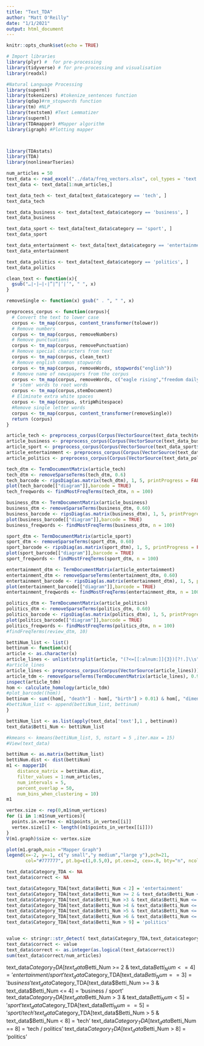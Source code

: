 ```yaml
---
title: "Text_TDA"
author: "Matt O'Reilly"
date: "1/1/2021"
output: html_document
---
```


```r
knitr::opts_chunk$set(echo = TRUE)
```


```r
# Import libraries
library(plyr) #  for pre-processing 
library(tidyverse) # for pre-processing and visualisation
library(readxl)

#Natural Language Processing
library(superml)
library(tokenizers) #tokenize_sentences function
library(qdap)#rm_stopwords function
library(tm) #NLP
library(textstem) #Text Lemmatizer
library(superml)
library(TDAmapper) #Mapper algorithm
library(igraph) #Plotting mapper



library(TDAstats)
library(TDA)
library(nonlinearTseries)
```

```r
num_articles = 50
text_data <- read_excel("../data/freq_vectors.xlsx", col_types = 'text', .name_repair = "minimal")
text_data <- text_data[1:num_articles,]
```

```r
text_data_tech <- text_data[text_data$category == 'tech', ]
text_data_tech

text_data_business <- text_data[text_data$category == 'business', ]
text_data_business

text_data_sport <- text_data[text_data$category == 'sport', ]
text_data_sport

text_data_entertainment <- text_data[text_data$category == 'entertainment', ]
text_data_entertainment

text_data_politics <- text_data[text_data$category == 'politics', ]
text_data_politics

```

```r
clean_text <- function(x){ 
  gsub("…|⋆|–|‹|”|“|‘|’", " ", x) 
}

removeSingle <- function(x) gsub(" . ", " ", x)   

preprocess_corpus <- function(corpus){
  # Convert the text to lower case
  corpus <- tm_map(corpus, content_transformer(tolower))
  # Remove numbers
  corpus <- tm_map(corpus, removeNumbers)
  # Remove punctuations
  corpus <- tm_map(corpus, removePunctuation)
  # Remove special characters from text
  corpus <- tm_map(corpus, clean_text)
  # Remove english common stopwords
  corpus <- tm_map(corpus, removeWords, stopwords("english"))
  # Remove name of newspapers from the corpus
  corpus <- tm_map(corpus, removeWords, c("eagle rising","freedom daily"))
  # 'stem' words to root words
  corpus <- tm_map(corpus,stemDocument)
  # Eliminate extra white spaces
  corpus <- tm_map(corpus, stripWhitespace)
  #Remove single letter words
  corpus <- tm_map(corpus, content_transformer(removeSingle))
  return (corpus)
}

```

```r
article_tech <- preprocess_corpus(Corpus(VectorSource(text_data_tech$text)))
article_business <- preprocess_corpus(Corpus(VectorSource(text_data_business$text)))
article_sport <- preprocess_corpus(Corpus(VectorSource(text_data_sport$text)))
article_entertainment <- preprocess_corpus(Corpus(VectorSource(text_data_entertainment$text)))
article_politics <- preprocess_corpus(Corpus(VectorSource(text_data_politics$text)))
```

```r
tech_dtm <- TermDocumentMatrix(article_tech)
tech_dtm <- removeSparseTerms(tech_dtm, 0.6)
tech_barcode <- ripsDiag(as.matrix(tech_dtm), 1, 5, printProgress = FALSE)
plot(tech_barcode[["diagram"]],barcode = TRUE)
tech_freqwords <- findMostFreqTerms(tech_dtm, n = 100)
```

```r
business_dtm <- TermDocumentMatrix(article_business)
business_dtm <- removeSparseTerms(business_dtm, 0.60)
business_barcode <- ripsDiag(as.matrix(business_dtm), 1, 5, printProgress = FALSE)
plot(business_barcode[["diagram"]],barcode = TRUE)
business_freqwords <- findMostFreqTerms(business_dtm, n = 100)
```

```r
sport_dtm <- TermDocumentMatrix(article_sport)
sport_dtm <- removeSparseTerms(sport_dtm, 0.60)
sport_barcode <- ripsDiag(as.matrix(sport_dtm), 1, 5, printProgress = FALSE)
plot(sport_barcode[["diagram"]],barcode = TRUE)
sport_freqwords <- findMostFreqTerms(sport_dtm, n = 100)
```

```r
entertainment_dtm <- TermDocumentMatrix(article_entertainment)
entertainment_dtm <- removeSparseTerms(entertainment_dtm, 0.60)
entertainment_barcode <- ripsDiag(as.matrix(entertainment_dtm), 1, 5, printProgress = FALSE)
plot(entertainment_barcode[["diagram"]],barcode = TRUE)
entertainment_freqwords <- findMostFreqTerms(entertainment_dtm, n = 100)
```

```r
politics_dtm <- TermDocumentMatrix(article_politics)
politics_dtm <- removeSparseTerms(politics_dtm, 0.60)
politics_barcode <- ripsDiag(as.matrix(politics_dtm), 1, 5, printProgress = FALSE)
plot(politics_barcode[["diagram"]],barcode = TRUE)
politics_freqwords <- findMostFreqTerms(politics_dtm, n = 100)
#findFreqTerms(review_dtm, 10)
```
```r
bettiNum_list <- list()
bettinum <- function(x){
article <- as.character(x) 
article_lines <- unlist(strsplit(article, "(?<=[[:alnum:]]{3})[?!.]\\s", perl=TRUE)) #Split article into sentences
#article_lines
article_lines <- preprocess_corpus(Corpus(VectorSource(article_lines)))
article_tdm <- removeSparseTerms(TermDocumentMatrix(article_lines), 0.90)
inspect(article_tdm)
hom <- calculate_homology(article_tdm)
#plot_barcode((hom))
bettinum <- sum((hom[, "death"] - hom[, "birth"] > 0.01) & hom[, "dimension"] == 1)
#bettiNum_list <- append(bettiNum_list, bettinum)
}

bettiNum_list <- as.list(apply(text_data['text'],1 , bettinum))
text_data$Betti_Num <- bettiNum_list

#kmeans <- kmeans(bettiNum_list, 5, nstart = 5 ,iter.max = 15)
#View(text_data)
```

```r
bettiNum <- as.matrix(bettiNum_list)
bettiNum.dist <- dist(bettiNum)
m1 <- mapper1D(
    distance_matrix = bettiNum.dist,
    filter_values = 1:num_articles,
    num_intervals = 5,
    percent_overlap = 50,
    num_bins_when_clustering = 10)
m1

vertex.size <- rep(0,m1$num_vertices)
for (i in 1:m1$num_vertices){
  points.in.vertex <- m1$points_in_vertex[[i]]
  vertex.size[i] <- length((m1$points_in_vertex[[i]]))
}
V(m1.graph)$size <- vertex.size

plot(m1.graph,main ="Mapper Graph")
legend(x=-2, y=-1, c("y small","y medium","large y"),pch=21,
       col="#777777", pt.bg=c(1,0.5,0), pt.cex=2, cex=.8, bty="n", ncol=1)
```

```r
text_data$Category_TDA <- NA
text_data$correct <- NA

text_data$Category_TDA[text_data$Betti_Num < 2] = 'entertainment'
text_data$Category_TDA[text_data$Betti_Num >= 2 & text_data$Betti_Num <= 3] = 'entertainment / business / sport'
text_data$Category_TDA[text_data$Betti_Num >3 & text_data$Betti_Num <= 4] = 'business / sport'
text_data$Category_TDA[text_data$Betti_Num >4 & text_data$Betti_Num <= 5] = 'sport'
text_data$Category_TDA[text_data$Betti_Num >5 & text_data$Betti_Num <= 6] = 'tech'
text_data$Category_TDA[text_data$Betti_Num >6 & text_data$Betti_Num <= 9] = 'tech / politics'
text_data$Category_TDA[text_data$Betti_Num > 9] = 'politics'


value <- stringr::str_detect( text_data$Category_TDA,text_data$category)
text_data$correct <- value
text_data$correct <- as.integer(as.logical(text_data$correct))
sum(text_data$correct/num_articles)
```

text_data$Category_TDA[text_data$Betti_Num >= 2 & text_data$Betti_Num <= 4] = 'entertainment / sport'
text_data$Category_TDA[text_data$Betti_Num == 3] = 'business'
text_data$Category_TDA[text_data$Betti_Num >= 3 & text_data$Betti_Num <= 4] = 'business / sport'
text_data$Category_TDA[text_data$Betti_Num > 3 & text_data$Betti_Num < 5] = 'sport'
text_data$Category_TDA[text_data$Betti_Num == 5] = 'sport / tech'
text_data$Category_TDA[text_data$Betti_Num > 5 & text_data$Betti_Num < 8] = 'tech'
text_data$Category_TDA[text_data$Betti_Num == 8] = 'tech / politics'
text_data$Category_TDA[text_data$Betti_Num > 8] = 'politics'
